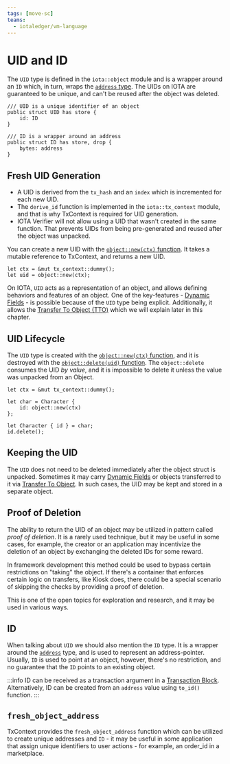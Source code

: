 ```yaml
---
tags: [move-sc]
teams:
  - iotaledger/vm-language
---
```

# UID and ID

The `UID` type is defined in the `iota::object` module and is a wrapper around an `ID` which, in
turn, wraps the [`address` type](../../../references/framework/std/address.mdx). The UIDs on IOTA are guaranteed to be unique, and can't be reused
after the object was deleted.

```move
/// UID is a unique identifier of an object
public struct UID has store {
    id: ID
}

/// ID is a wrapper around an address
public struct ID has store, drop {
    bytes: address
}
```


## Fresh UID Generation

- A UID is derived from the `tx_hash` and an `index` which is incremented for each new UID.
- The `derive_id` function is implemented in the `iota::tx_context` module, and that is why TxContext
  is required for UID generation.
- IOTA Verifier will not allow using a UID that wasn't created in the same function. That prevents
  UIDs from being pre-generated and reused after the object was unpacked.

You can create a new UID with the [`object::new(ctx)` function](../../../references/framework/iota/object.mdx#function-new). It takes a mutable reference to TxContext,
and returns a new UID.

```move
let ctx = &mut tx_context::dummy();
let uid = object::new(ctx);
```

On IOTA, `UID` acts as a representation of an object, and allows defining behaviors and features of
an object. One of the key-features - [Dynamic Fields](./dynamic-fields/dynamic-fields.mdx) - is possible because of the `UID` type
being explicit. Additionally, it allows the [Transfer To Object (TTO)](./transfers/transfer-to-object.mdx) which we will explain later
in this chapter.

## UID Lifecycle

The `UID` type is created with the [`object::new(ctx)` function](../../../references/framework/iota/object.mdx#function-new), and it is destroyed with the
[`object::delete(uid)` function](../../../references/framework/iota/object.mdx#function-delete). The `object::delete` consumes the UID _by value_, and it is
impossible to delete it unless the value was unpacked from an Object.

```move
let ctx = &mut tx_context::dummy();

let char = Character {
    id: object::new(ctx)
};

let Character { id } = char;
id.delete();
```

## Keeping the UID

The `UID` does not need to be deleted immediately after the object struct is unpacked. Sometimes it
may carry [Dynamic Fields](./dynamic-fields/dynamic-fields.mdx) or objects transferred to it via
[Transfer To Object](./transfers/transfer-to-object.mdx). In such cases, the UID may be kept and stored in a
separate object.

## Proof of Deletion

The ability to return the UID of an object may be utilized in pattern called _proof of deletion_. It
is a rarely used technique, but it may be useful in some cases, for example, the creator or an
application may incentivize the deletion of an object by exchanging the deleted IDs for some reward.

In framework development this method could be used to bypass certain restrictions on
"taking" the object. If there's a container that enforces certain logic on transfers, like Kiosk
does, there could be a special scenario of skipping the checks by providing a proof of deletion.

This is one of the open topics for exploration and research, and it may be used in various ways.

## ID

When talking about `UID` we should also mention the `ID` type. It is a wrapper around the [`address`](../../../references/framework/std/address.mdx)
type, and is used to represent an address-pointer. Usually, `ID` is used to point at an object,
however, there's no restriction, and no guarantee that the `ID` points to an existing object.

:::info
ID can be received as a transaction argument in a
[Transaction Block](../transactions/transactions.mdx). Alternatively, ID can be created from
an `address` value using `to_id()` function.
:::


## `fresh_object_address`

TxContext provides the `fresh_object_address` function which can be utilized to create unique
addresses and `ID` - it may be useful in some application that assign unique identifiers to user
actions - for example, an order_id in a marketplace.